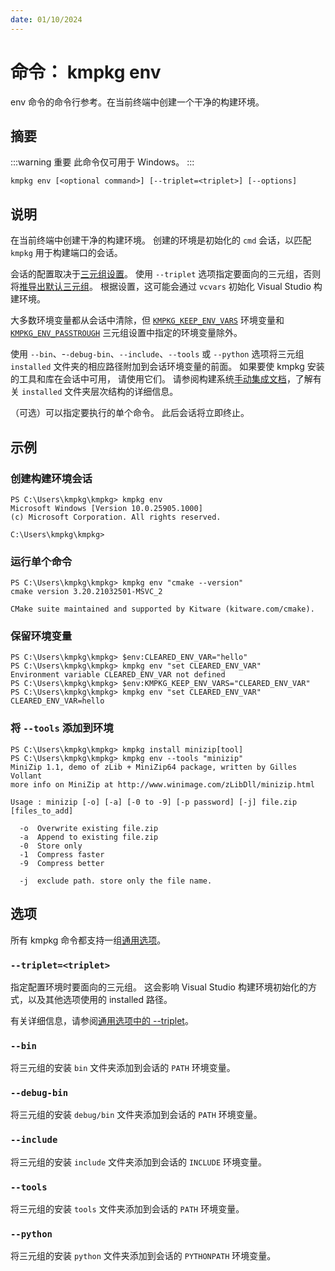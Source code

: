 ```yaml
---
date: 01/10/2024
---
```


# 命令： kmpkg env

env 命令的命令行参考。在当前终端中创建一个干净的构建环境。

## 摘要

:::warning 重要
此命令仅可用于 Windows。
:::

```Console
kmpkg env [<optional command>] [--triplet=<triplet>] [--options]
```

## 说明

在当前终端中创建干净的构建环境。 创建的环境是初始化的 `cmd` 会话，以匹配 `kmpkg` 用于构建端口的会话。

会话的配置取决于[三元组设置](../users/triplets.mdx)。 使用 `--triplet` 选项指定要面向的三元组，否则将[推导出默认三元组](../users/config-environment.mdx#kmpkg_default_triplet)。 根据设置，这可能会通过 `vcvars` 初始化 Visual Studio 构建环境。

大多数环境变量都从会话中清除，但 [`KMPKG_KEEP_ENV_VARS`](../users/config-environment.mdx#kmpkg_keep_env_vars) 环境变量和 [`KMPKG_ENV_PASSTROUGH`](../users/triplets.mdx#kmpkg_env_passthrough) 三元组设置中指定的环境变量除外。

使用 `--bin`、-`-debug-bin`、`--include`、`--tools` 或 `--python` 选项将三元组 `installed` 文件夹的相应路径附加到会话环境变量的前面。 如果要使 kmpkg 安装的工具和库在会话中可用，
请使用它们。 请参阅构建系统[手动集成文档](../users/buildsystems/manual-integration.mdx)，了解有关 `installed` 文件夹层次结构的详细信息。

（可选）可以指定要执行的单个命令。 此后会话将立即终止。

## 示例

### 创建构建环境会话

```Console
PS C:\Users\kmpkg\kmpkg> kmpkg env
Microsoft Windows [Version 10.0.25905.1000]
(c) Microsoft Corporation. All rights reserved.

C:\Users\kmpkg\kmpkg>
```

### 运行单个命令

```Console
PS C:\Users\kmpkg\kmpkg> kmpkg env "cmake --version"
cmake version 3.20.21032501-MSVC_2

CMake suite maintained and supported by Kitware (kitware.com/cmake).
```

### 保留环境变量

```Console
PS C:\Users\kmpkg\kmpkg> $env:CLEARED_ENV_VAR="hello"
PS C:\Users\kmpkg\kmpkg> kmpkg env "set CLEARED_ENV_VAR"
Environment variable CLEARED_ENV_VAR not defined
PS C:\Users\kmpkg\kmpkg> $env:KMPKG_KEEP_ENV_VARS="CLEARED_ENV_VAR"
PS C:\Users\kmpkg\kmpkg> kmpkg env "set CLEARED_ENV_VAR"
CLEARED_ENV_VAR=hello
```

### 将 `--tools` 添加到环境

```Console
PS C:\Users\kmpkg\kmpkg> kmpkg install minizip[tool]
PS C:\Users\kmpkg\kmpkg> kmpkg env --tools "minizip"
MiniZip 1.1, demo of zLib + MiniZip64 package, written by Gilles Vollant
more info on MiniZip at http://www.winimage.com/zLibDll/minizip.html

Usage : minizip [-o] [-a] [-0 to -9] [-p password] [-j] file.zip [files_to_add]

  -o  Overwrite existing file.zip
  -a  Append to existing file.zip
  -0  Store only
  -1  Compress faster
  -9  Compress better

  -j  exclude path. store only the file name.
```

## 选项

所有 kmpkg 命令都支持一组[通用选项](common-options.mdx)。

### `--triplet=<triplet>`


指定配置环境时要面向的三元组。 这会影响 Visual Studio 构建环境初始化的方式，以及其他选项使用的 installed 路径。

有关详细信息，请参阅[通用选项中的 --triplet](common-options.mdx#triplet)。

### `--bin`

将三元组的安装 `bin` 文件夹添加到会话的 `PATH` 环境变量。

### `--debug-bin`

将三元组的安装 `debug/bin` 文件夹添加到会话的 `PATH` 环境变量。

### `--include`

将三元组的安装 `include` 文件夹添加到会话的 `INCLUDE` 环境变量。

### `--tools`

将三元组的安装 `tools` 文件夹添加到会话的 `PATH` 环境变量。

### `--python`

将三元组的安装 `python` 文件夹添加到会话的 `PYTHONPATH` 环境变量。
